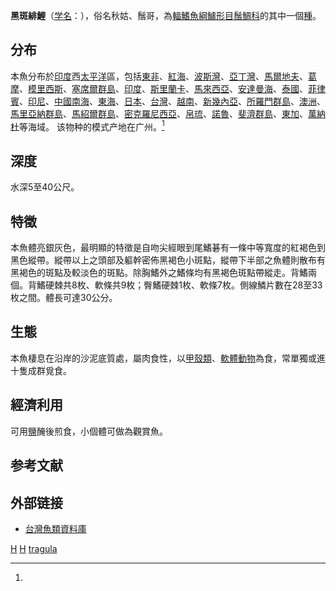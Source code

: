 {{Speciesbox 
| genus = Upeneus
| species = tragula
| status = NE
| status_system = IUCN3.1
| authority =  [[Richardson|Richardson]], 1846<ref name='id7594'>{{cite web| url =http://www.bioinfo.cn/db05/BjdwSpecies.php?action=view&id=7594| title =黑斑绯鲤| work =中国动物物种编目数据库| publisher =中国科学院微生物研究所| author =中国科学院动物研究所| accessdate =2009-04-16| deadurl =yes| archiveurl =https://web.archive.org/web/20160305022046/http://www.bioinfo.cn/db05/BjdwSpecies.php?action=view&id=7594| archivedate =2016-03-05}}</ref>
| synonyms = *''Upeneus bensasi''<br /><small> Temminck & Schlegel, 1843</small>''
*''Upeneus oligospilus''<br /><small> Lachner, 1954</small>''
}}
'''黑斑緋鯉'''（[[学名|学名]]：{{lang|la|''Upeneus tragula''}}），俗名秋姑、鬚哥，為[[輻鰭魚綱|輻鰭魚綱]][[鱸形目|鱸形目]][[鬚鯛科|鬚鯛科]]的其中一個[[種|種]]。

==分布==
本魚分布於[[印度|印度]]西[[太平洋|太平洋]]區，包括[[東非|東非]]、[[紅海|紅海]]、[[波斯灣|波斯灣]]、[[亞丁灣|亞丁灣]]、[[馬爾地夫|馬爾地夫]]、[[葛摩|葛摩]]、[[模里西斯|模里西斯]]、[[塞席爾群島|塞席爾群島]]、[[印度|印度]]、[[斯里蘭卡|斯里蘭卡]]、[[馬來西亞|馬來西亞]]、[[安達曼海|安達曼海]]、[[泰國|泰國]]、[[菲律賓|菲律賓]]、[[印尼|印尼]]、[[中國|中國]][[南海|南海]]、[[東海|東海]]、[[日本|日本]]、[[台灣|台灣]]、[[越南|越南]]、[[新幾內亞|新幾內亞]]、[[所羅門群島|所羅門群島]]、[[澳洲|澳洲]]、[[馬里亞納群島|馬里亞納群島]]、[[馬紹爾群島|馬紹爾群島]]、[[密克羅尼西亞|密克羅尼西亞]]、[[帛琉|帛琉]]、[[諾魯|諾魯]]、[[斐濟群島|斐濟群島]]、[[東加|東加]]、[[萬納杜|萬納杜]]等海域。
该物种的模式产地在广州。<ref name='id7594'/>

==深度==
水深5至40公尺。

==特徵==
本魚體亮銀灰色，最明顯的特徵是自吻尖經眼到尾鰭碁有一條中等寬度的紅褐色到黑色縱帶。縱帶以上之頭部及軀幹密佈黑褐色小斑點，縱帶下半部之魚體則散布有黑褐色的斑點及較淡色的斑點。除胸鰭外之鰭條均有黑褐色斑點帶縱走。背鰭兩個。背鰭硬棘共8枚、軟條共9枚；臀鰭硬棘1枚、軟條7枚。側線鱗片數在28至33枚之間。體長可達30公分。

==生態==
本魚棲息在沿岸的沙泥底質處，屬肉食性，以[[甲殼類|甲殼類]]、[[軟體動物|軟體動物]]為食，常單獨或進十隻成群覓食。

==經濟利用==
可用[[盐_(化学)|鹽]]醃後煎食，小個體可做為觀賞魚。

== 参考文献 ==
{{reflist}}

== 外部链接 ==
*[http://fishdb.sinica.edu.tw/chi/species.php?id=361_021 台灣魚類資料庫]{{Wayback|url=http://fishdb.sinica.edu.tw/chi/species.php?id=361_021 |date=20160304190608 }}
{{wikispecies|Upeneus tragula}}
{{Taxonbar|from=Q2389780}}

[[Category:食用魚|H]]
[[Category:觀賞魚|H]]
[[Category:緋鯉屬|tragula]]